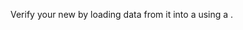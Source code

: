 
Verify your new <TechnicalTag tag="datasource" text="Data Source" /> by loading data from it into a <TechnicalTag tag="validator" text="Validator" /> using a <TechnicalTag tag="batch_request" text="Batch Request" />.

```python title="Python" name="version-0.17.23 docs/docusaurus/versioned_docs/version-0.17.23/snippets/aws_redshift_deployment_patterns.py add_suite_and_get_validator"
```
